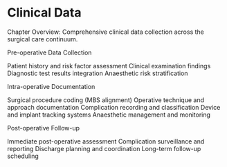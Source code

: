 # Clinical Data {#sec-clinical-data}

Chapter Overview: Comprehensive clinical data collection across the surgical care continuum.

Pre-operative Data Collection

Patient history and risk factor assessment
Clinical examination findings
Diagnostic test results integration
Anaesthetic risk stratification


Intra-operative Documentation

Surgical procedure coding (MBS alignment)
Operative technique and approach documentation
Complication recording and classification
Device and implant tracking systems
Anaesthetic management and monitoring


Post-operative Follow-up

Immediate post-operative assessment
Complication surveillance and reporting
Discharge planning and coordination
Long-term follow-up scheduling

